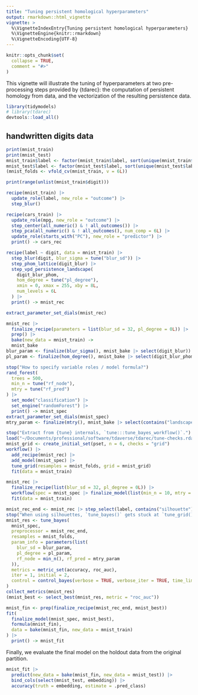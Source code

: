 ```yaml
---
title: "Tuning persistent homological hyperparameters"
output: rmarkdown::html_vignette
vignette: >
  %\VignetteIndexEntry{Tuning persistent homological hyperparameters}
  %\VignetteEngine{knitr::rmarkdown}
  %\VignetteEncoding{UTF-8}
---
```


```r
knitr::opts_chunk$set(
  collapse = TRUE,
  comment = "#>"
)
```

This vignette will illustrate the tuning of hyperparameters at two pre-processing steps provided by {tdarec}: the computation of persistent homology from data, and the vectorization of the resulting persistence data.

```r
library(tidymodels)
# library(tdarec)
devtools::load_all()
```

## handwritten digits data



```r
print(mnist_train)
print(mnist_test)
mnist_train$label <- factor(mnist_train$label, sort(unique(mnist_train$label)))
mnist_test$label <- factor(mnist_test$label, sort(unique(mnist_test$label)))
(mnist_folds <- vfold_cv(mnist_train, v = 6L))
```



```r
print(range(unlist(mnist_train$digit)))
```



```r
recipe(mnist_train) |> 
  update_role(label, new_role = "outcome") |> 
  step_blur()

recipe(cars_train) |> 
  update_role(mpg, new_role = "outcome") |> 
  step_center(all_numeric() & ! all_outcomes()) |> 
  step_pca(all_numeric() & ! all_outcomes(), num_comp = 6L) |> 
  update_role(starts_with("PC"), new_role = "predictor") |> 
  print() -> cars_rec

recipe(label ~ digit, data = mnist_train) |> 
  step_blur(digit, blur_sigma = tune("blur_sd")) |> 
  step_phom_lattice(digit_blur) |> 
  step_vpd_persistence_landscape(
    digit_blur_phom,
    hom_degree = tune("pl_degree"),
    xmin = 0, xmax = 255, xby = 8L,
    num_levels = 6L
  ) |>
  print() -> mnist_rec
```



```r
extract_parameter_set_dials(mnist_rec)
```



```r
mnist_rec |> 
  finalize_recipe(parameters = list(blur_sd = 32, pl_degree = 0L)) |> 
  prep() |> 
  bake(new_data = mnist_train) ->
  mnist_bake
blur_param <- finalize(blur_sigma(), mnist_bake |> select(digit_blur))
pl_param <- finalize(hom_degree(), mnist_bake |> select(digit_blur_phom))
```



```r
stop("How to specify variable roles / model formula?")
rand_forest(
  trees = 500,
  min_n = tune("rf_node"),
  mtry = tune("rf_pred")
) |> 
  set_mode("classification") |> 
  set_engine("randomForest") |> 
  print() -> mnist_spec
extract_parameter_set_dials(mnist_spec)
mtry_param <- finalize(mtry(), mnist_bake |> select(contains("landscape")))
```



```r
stop("Extract from {tune} internals, `tune:::tune_bayes_workflow()`.")
load("~/Documents/professional/software/tdaverse/tdarec/tune-checks.rda")
mnist_grid <- create_initial_set(pset, n = 6, checks = "grid")
workflow() |> 
  add_recipe(mnist_rec) |> 
  add_model(mnist_spec) |> 
  tune_grid(resamples = mnist_folds, grid = mnist_grid)
  fit(data = mnist_train)

mnist_rec |> 
  finalize_recipe(list(blur_sd = 32, pl_degree = 0L)) |> 
  workflow(spec = mnist_spec |> finalize_model(list(min_n = 10, mtry = 6))) |> 
  fit(data = mnist_train)
```



```r
mnist_rec_end <- mnist_rec |> step_select(label, contains("silhouette"))
stop("When using silhouettes, `tune_bayes()` gets stuck at `tune_grid()` inside `check_initial()`, after generating the initial values. The issue only arises when `hom_degree()` is used.")
mnist_res <- tune_bayes(
  mnist_spec,
  preprocessor = mnist_rec_end,
  resamples = mnist_folds,
  param_info = parameters(list(
    blur_sd = blur_param,
    pl_degree = pl_param,
    rf_node = min_n(), rf_pred = mtry_param
  )),
  metrics = metric_set(accuracy, roc_auc),
  iter = 1, initial = 2,
  control = control_bayes(verbose = TRUE, verbose_iter = TRUE, time_limit = 5)
)
collect_metrics(mnist_res)
(mnist_best <- select_best(mnist_res, metric = "roc_auc"))
```



```r
mnist_fin <- prep(finalize_recipe(mnist_rec_end, mnist_best))
fit(
  finalize_model(mnist_spec, mnist_best),
  formula(mnist_fin),
  data = bake(mnist_fin, new_data = mnist_train)
) |> 
  print() -> mnist_fit
```

Finally, we evaluate the final model on the holdout data from the original partition.

```r
mnist_fit |> 
  predict(new_data = bake(mnist_fin, new_data = mnist_test)) |> 
  bind_cols(select(mnist_test, embedding)) |> 
  accuracy(truth = embedding, estimate = .pred_class)
```

